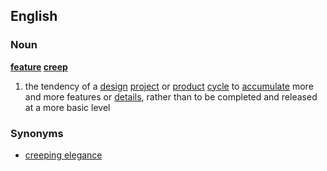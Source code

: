 ==English==

===Noun===
'''[[feature]] [[creep]]'''
#the tendency of a [[design]] [[project]] or [[product]] [[cycle]] to [[accumulate]] more and more features or [[detail]]s, rather than to be completed and released at a more basic level

===Synonyms===
*[[creeping elegance]]